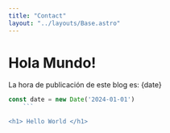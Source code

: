 ```yaml
---
title: "Contact"
layout: "../layouts/Base.astro"
---
```


# Hola Mundo!

La hora de publicación de este blog es: {date}

```jsx
const date = new Date('2024-01-01')
	```

<h1> Hello World </h1>